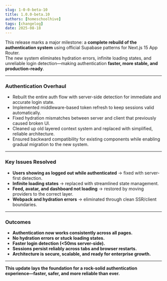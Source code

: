 ```yaml
---
slug: 1-0-0-beta-10
title: 1.0.0-beta.10
authors: [homeschoolhive]
tags: [changelog]
date: 2025-08-18
---
```


This release marks a major milestone: a **complete rebuild of the authentication system** using official Supabase patterns for Next.js 15 App Router.  
The new system eliminates hydration errors, infinite loading states, and unreliable login detection—making authentication **faster, more stable, and production-ready**.
<!-- truncate -->
---

### Authentication Overhaul
- Rebuilt the entire auth flow with server-side detection for immediate and accurate login state.  
- Implemented middleware-based token refresh to keep sessions valid automatically.  
- Fixed hydration mismatches between server and client that previously caused broken UI.  
- Cleaned up old layered context system and replaced with simplified, reliable architecture.  
- Ensured backward compatibility for existing components while enabling gradual migration to the new system.  

---

### Key Issues Resolved
- **Users showing as logged out while authenticated** → fixed with server-first detection.  
- **Infinite loading states** → replaced with streamlined state management.  
- **Feed, avatar, and dashboard not loading** → restored by moving providers to the correct layer.  
- **Webpack and hydration errors** → eliminated through clean SSR/client boundaries.  

---

### Outcomes
- **Authentication now works consistently across all pages.**  
- **No hydration errors or stuck loading states.**  
- **Faster login detection (<50ms server-side).**  
- **Sessions persist reliably across tabs and browser restarts.**  
- **Architecture is secure, scalable, and ready for enterprise growth.**  

---

**This update lays the foundation for a rock-solid authentication experience—faster, safer, and more reliable than ever.**